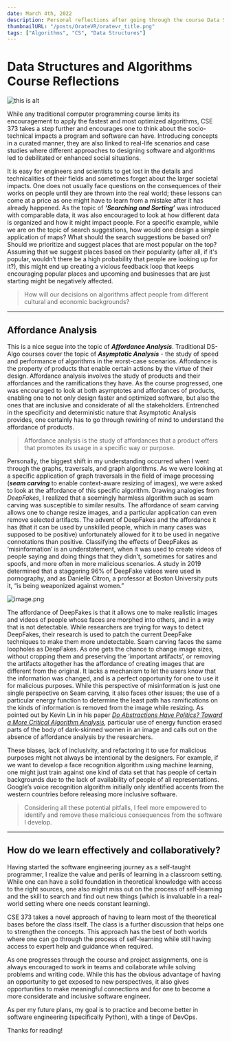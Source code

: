 ```yaml
---
date: March 4th, 2022
description: Personal reflections after going through the course Data Structures and Algorithms (CSE 373) at Paul G. Allen School of Computer Science and Engineering (University of Washington).
thumbnailURL: "/posts/OrateVR/oratevr_title.png"
tags: ["Algorithms", "CS", "Data Structures"]
---
```


# Data Structures and Algorithms Course Reflections

![this is alt](https://raw.githubusercontent.com/tejabalu/Portfolio/master/blogimages/DataStructuresMindMap.png)

While any traditional computer programming course limits its encouragement to apply the fastest and most optimized algorithms, CSE 373 takes a step further and encourages one to think about the socio-technical impacts a program and software can have. Introducing concepts in a curated manner, they are also linked to real-life scenarios and case studies where different approaches to designing software and algorithms led to debilitated or enhanced social situations.

It is easy for engineers and scientists to get lost in the details and technicalities of their fields and sometimes forget about the larger societal impacts. One does not usually face questions on the consequences of their works on people until they are thrown into the real world; these lessons can come at a price as one might have to learn from a mistake after it has already happened. As the topic of **_‘Searching and Sorting’_** was introduced with comparable data, it was also encouraged to look at how different data is organized and how it might impact people. For a specific example, while we are on the topic of search suggestions, how would one design a simple application of maps? What should the search suggestions be based on? Should we prioritize and suggest places that are most popular on the top? Assuming that we suggest places based on their popularity (after all, if it's popular, wouldn’t there be a high probability that people are looking up for it?), this might end up creating a vicious feedback loop that keeps encouraging popular places and upcoming and businesses that are just starting might be negatively affected.

> How will our decisions on algorithms affect people from different cultural and economic backgrounds?

---

## Affordance Analysis

This is a nice segue into the topic of **_Affordance Analysis_**. Traditional DS-Algo courses cover the topic of **_Asymptotic Analysis_** - the study of speed and performance of algorithms in the worst-case scenarios. Affordance is the property of products that enable certain actions by the virtue of their design. Affordance analysis involves the study of products and their affordances and the ramifications they have. As the course progressed, one was encouraged to look at both asymptotes and affordances of products, enabling one to not only design faster and optimized software, but also the ones that are inclusive and considerate of all the stakeholders. Entrenched in the specificity and deterministic nature that Asymptotic Analysis provides, one certainly has to go through rewiring of mind to understand the affordance of products.

> Affordance analysis is the study of affordances that a product offers that promotes its usage in a specific way or purpose.

Personally, the biggest shift in my understanding occurred when I went through the graphs, traversals, and graph algorithms. As we were looking at a specific application of graph traversals in the field of image processing (**_seam carving_** to enable context-aware resizing of images), we were asked to look at the affordance of this specific algorithm. Drawing analogies from _DeepFakes_, I realized that a seemingly harmless algorithm such as seam carving was susceptible to similar results. The affordance of seam carving allows one to change resize images, and a particular application can even remove selected artifacts. The advent of DeepFakes and the affordance it has (that it can be used by unskilled people, which in many cases was supposed to be positive) unfortunately allowed for it to be used in negative connotations than positive. Classifying the effects of DeepFakes as ‘misinformation’ is an understatement, when it was used to create videos of people saying and doing things that they didn’t, sometimes for satires and spoofs, and more often in more malicious scenarios. A study in 2019 determined that a staggering 96% of DeepFake videos were used in pornography, and as Danielle Citron, a professor at Boston University puts it, “is being weaponized against women.”

![image.png](CSE%20373%20Reflection%203e2c76adac0d4f32adf5055daa73af54/image.png)

The affordance of DeepFakes is that it allows one to make realistic images and videos of people whose faces are morphed into others, and in a way that is not detectable. While researchers are trying for ways to detect DeepFakes, their research is used to patch the current DeepFake techniques to make them more undetectable. Seam carving faces the same loopholes as DeepFakes. As one gets the chance to change image sizes, without cropping them and preserving the ‘important artifacts’, or removing the artifacts altogether has the affordance of creating images that are different from the original. It lacks a mechanism to let the users know that the information was changed, and is a perfect opportunity for one to use it for malicious purposes. While this perspective of misinformation is just one single perspective on Seam carving, it also faces other issues; the use of a particular energy function to determine the least path has ramifications on the kinds of information is removed from the image while resizing. As pointed out by Kevin Lin in his paper _[Do Abstractions Have Politics? Toward a More Critical Algorithm Analysis](https://arxiv.org/pdf/2101.00786.pdf#:~:text=In%20other%20words%2C%20abstractions%20have,values%20embodied%20by%20their%20affordances.&text=To%20identify%20the%20affordances%20of,makes%20available%E2%80%9D%20%5B1%5D.),_ particular use of energy function erased parts of the body of dark-skinned women in an image and calls out on the absence of affordance analysis by the researchers.

These biases, lack of inclusivity, and refactoring it to use for malicious purposes might not always be intentional by the designers. For example, if we want to develop a face recognition algorithm using machine learning, one might just train against one kind of data set that has people of certain backgrounds due to the lack of availability of people of all representations. Google’s voice recognition algorithm initially only identified accents from the western countries before releasing more inclusive software.

> Considering all these potential pitfalls, I feel more empowered to identify and remove these malicious consequences from the software I develop.

---

## How do we learn effectively and collaboratively?

Having started the software engineering journey as a self-taught programmer, I realize the value and perils of learning in a classroom setting. While one can have a solid foundation in theoretical knowledge with access to the right sources, one also might miss out on the process of self-learning and the skill to search and find out new things (which is invaluable in a real-world setting where one needs constant learning).

CSE 373 takes a novel approach of having to learn most of the theoretical bases before the class itself. The class is a further discussion that helps one to strengthen the concepts. This approach has the best of both worlds where one can go through the process of self-learning while still having access to expert help and guidance when required.

As one progresses through the course and project assignments, one is always encouraged to work in teams and collaborate while solving problems and writing code. While this has the obvious advantage of having an opportunity to get exposed to new perspectives, it also gives opportunities to make meaningful connections and for one to become a more considerate and inclusive software engineer.

As per my future plans, my goal is to practice and become better in software engineering (specifically Python), with a tinge of DevOps.

Thanks for reading!
